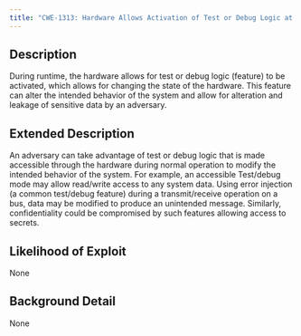 ```yaml
---
title: "CWE-1313: Hardware Allows Activation of Test or Debug Logic at Runtime"
---
```


## Description
During runtime, the hardware allows for test or debug logic (feature) to be activated, which allows for changing the state of the hardware. This feature can alter the intended behavior of the system and allow for alteration and leakage of sensitive data by an adversary.

## Extended Description

An adversary can take advantage of test or debug logic that is made accessible through the hardware during normal operation to modify the intended behavior of the system. For example, an accessible Test/debug mode may allow read/write access to any system data. Using error injection (a common test/debug feature) during a transmit/receive operation on a bus, data may be modified to produce an unintended message. Similarly, confidentiality could be compromised by such features allowing access to secrets.


## Likelihood of Exploit
None

## Background Detail
None
        